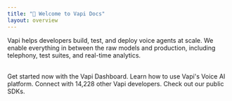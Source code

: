 ```yaml
---
title: "👋 Welcome to Vapi Docs"
layout: overview
---
```


Vapi helps developers build, test, and deploy voice agents at scale. We enable everything in between the raw models and production, including telephony, test suites, and real-time analytics.

<br />

<CardGroup cols={2}>
  <Card
    title="Quickstart (<5 minutes)"
    icon="clock"
    href="/quickstart/dashboard"
  >
    Get started now with the Vapi Dashboard. 
  </Card>

  <Card title="Documentation" icon="book" href="introduction">
    Learn how to use Vapi's Voice AI platform. 
  </Card>

  <Card title="Discord" icon="fa-brands fa-discord" href="https://discord.gg/pUFNcf2WmH">
    Connect with 14,228 other Vapi developers.
  </Card>

  <Card title="GitHub" icon="fa-brands fa-github" href="https://github.com/VapiAI">
    Check out our public SDKs. 
  </Card>

</CardGroup>

